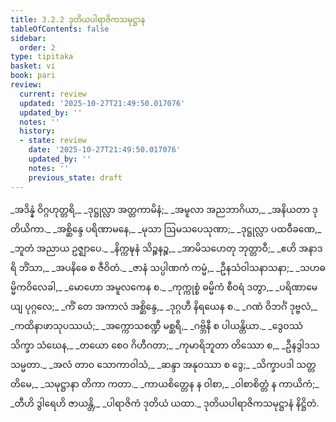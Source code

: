 ```yaml
---
title: 3.2.2 ဒုတိယပါရာဇိကသမုဋ္ဌာန
tableOfContents: false
sidebar:
  order: 2
type: tipitaka
basket: vi
book: pari
review:
  current: review
  updated: '2025-10-27T21:49:50.017076'
  updated_by: ''
  notes: ''
  history:
  - state: review
    date: '2025-10-27T21:49:50.017076'
    updated_by: ''
    notes: ''
    previous_state: draft
---
```



<ReviewStatus review={frontmatter.review} showDetails={true} />

<HypothesisAnnotation frontmatter={frontmatter} />

<DynamicBreadcrumb />

<Division number="259" book="pari" e="ch" v="5" p="158">

<Paragraph number="1093" type="verses" book="pari">
_အဒိန္နံ ဝိဂ္ဂဟုတ္တရိ,_  
_ဒုဋ္ဌုလ္လာ အတ္တကာမိနံ;_  
_အမူလာ အညဘာဂိယာ,_  
_အနိယတာ ဒုတိယိကာ._  

</Paragraph>

<Paragraph number="1094" type="verses" book="pari">
_အစ္ဆိန္ဒေ ပရိဏာမနေ,_  
_မုသာ ဩမသပေသုဏာ;_  
_ဒုဋ္ဌုလ္လာ ပထဝီခဏေ,_  
_ဘူတံ အညာယ ဥဇ္ဈာပေ._  

</Paragraph>

<Paragraph number="1095" type="verses" book="pari">
_နိက္ကဍ္ဎနံ သိဉ္စနဉ္စ,_  
_အာမိသဟေတု ဘုတ္တာဝီ;_  
_ဧဟိ အနာဒရိ ဘိံသာ,_  
_အပနိဓေ စ ဇီဝိတံ._  

</Paragraph>

<Paragraph number="1096" type="verses" book="pari">
_ဇာနံ သပ္ပါဏကံ ကမ္မံ,_  
_ဦနသံဝါသနာသနာ;_  
_သဟဓမ္မိကဝိလေခါ,_  
_မောဟော အမူလကေန စ._  

</Paragraph>

<Paragraph number="1097" type="verses" book="pari">
_ကုက္ကုစ္စံ ဓမ္မိကံ စီဝရံ ဒတွာ,_  
_ပရိဏာမေယျ ပုဂ္ဂလေ;_  
_ကိံ တေ အကာလံ အစ္ဆိန္ဒေ,_  
_ဒုဂ္ဂဟီ နိရယေန စ._  

</Paragraph>

<Paragraph number="1098" type="verses" book="pari">
_ဂဏံ ဝိဘင်္ဂံ ဒုဗ္ဗလံ,_  
_ကထိနာဖာသုပဿယံ;_  
_အက္ကောသစဏ္ဍီ မစ္ဆရီ,_  
_ဂဗ္ဘိနီ စ ပါယန္တိယာ._  

</Paragraph>

<Paragraph number="1099" type="verses" book="pari">
_ဒွေဝဿံ သိက္ခာ သံဃေန,_  
_တယော စေဝ ဂိဟီဂတာ;_  
_ကုမာရိဘူတာ တိဿော စ,_  
_ဦနဒွါဒသသမ္မတာ._  

</Paragraph>

<Paragraph number="1100" type="verses" book="pari">
_အလံ တာဝ သောကာဝါသံ,_  
_ဆန္ဒာ အနုဝဿာ စ ဒွေ;_  
_သိက္ခာပဒါ သတ္တတိမေ,_  
_သမုဋ္ဌာနာ တိကာ ကတာ._  

</Paragraph>

<Paragraph number="1101" type="verses" book="pari">
_ကာယစိတ္တေန န ဝါစာ,_  
_ဝါစာစိတ္တံ န ကာယိကံ;_  
_တီဟိ ဒွါရေဟိ ဇာယန္တိ,_  
_ပါရာဇိကံ ဒုတိယံ ယထာ._  


</Paragraph>
</Division>

<Paragraph number="1102" type="center" book="pari">
ဒုတိယပါရာဇိကသမုဋ္ဌာနံ နိဋ္ဌိတံ.
</Paragraph>